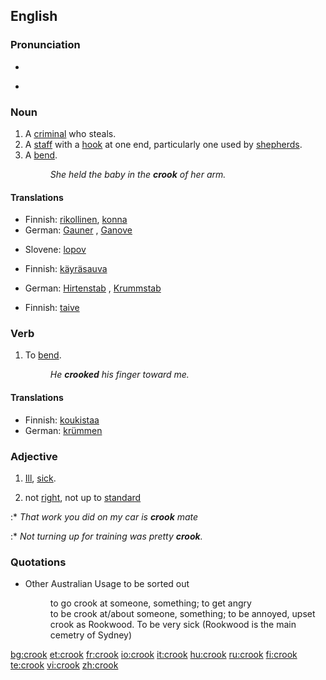 ==English==

===Pronunciation===
*{{IPA|kɹʊk}}
*{{audio|en-us-crook.ogg|Audio (US)}}
*:{{rhymes|ʊk}}

===Noun===
{{en-noun}}

# A [[criminal]] who steals.
# A [[staff]] with a [[hook]] at one end, particularly one used by [[shepherd]]s.
# A [[bend]].
#:''She held the baby in the '''crook''' of her arm.''

====Translations====
{{trans-top|a criminal who steals}}
*Finnish: [[rikollinen]], [[konna]]
*German: [[Gauner]] {{m}}, [[Ganove]] {{m}}
{{trans-mid}}
*Slovene: [[lopov]] {{m}}
{{trans-bottom}}

{{trans-top|a staff with a hook at one end, particularly one used by shepherds}}
*Finnish: [[käyräsauva]]
{{trans-mid}}
*German: [[Hirtenstab]] {{m}}, [[Krummstab]] {{m}}
{{trans-bottom}}

{{trans-top|a bend}}
*Finnish: [[taive]]
{{trans-mid}}
{{trans-bottom}}

===Verb===
{{en-verb}}

# {{transitive}} To [[bend]].
#: ''He '''crooked''' his finger toward me.''

====Translations====
{{trans-top|to bend}}
*Finnish: [[koukistaa]]
*German: [[krümmen]]
{{trans-mid}}
{{trans-bottom}}

===Adjective===
{{en-adj}}

# {{context|AU|slang}} [[ill|Ill]], [[sick]].
# {{context|AU|slang}} not [[right]], not up to [[standard]]
:* ''That work you did on my car is '''crook''' mate''
:* ''Not turning up for training was pretty '''crook'''.''

===Quotations===
*Other Australian Usage to be sorted out
*: to go crook at someone, something; to get angry
*: to be crook at/about someone, something; to be annoyed, upset
*: crook as Rookwood. To be very sick (Rookwood is the main cemetry of Sydney)

[[bg:crook]]
[[et:crook]]
[[fr:crook]]
[[io:crook]]
[[it:crook]]
[[hu:crook]]
[[ru:crook]]
[[fi:crook]]
[[te:crook]]
[[vi:crook]]
[[zh:crook]]